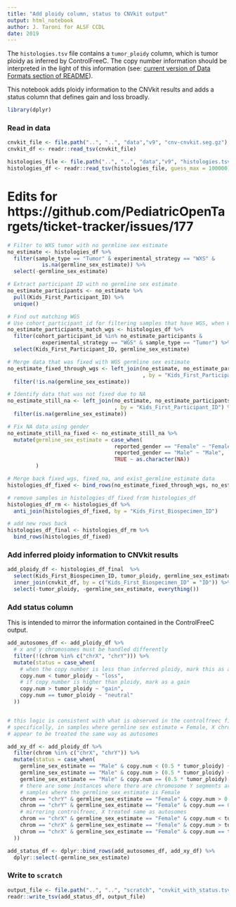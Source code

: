```yaml
---
title: "Add ploidy column, status to CNVkit output"
output: html_notebook
author: J. Taroni for ALSF CCDL
date: 2019
---
```


The `histologies.tsv` file contains a `tumor_ploidy` column, which is tumor ploidy as inferred by ControlFreeC.
The copy number information should be interpreted in the light of this information (see: [current version of Data Formats section of README](https://github.com/AlexsLemonade/OpenPBTA-analysis/tree/390f1e08e481da5ec0b2c62d886d5fd298bbf017#data-formats)).

This notebook adds ploidy information to the CNVkit results and adds a status column that defines gain and loss broadly.

```r
library(dplyr)
```

### Read in data

```r
cnvkit_file <- file.path("..", "..", "data","v9", "cnv-cnvkit.seg.gz")
cnvkit_df <- readr::read_tsv(cnvkit_file)
```

```r
histologies_file <- file.path("..", "..", "data","v9", "histologies.tsv")
histologies_df <- readr::read_tsv(histologies_file, guess_max = 100000)
```

# Edits for https://github.com/PediatricOpenTargets/ticket-tracker/issues/177
```r
# Filter to WXS tumor with no germline sex estimate
no_estimate <- histologies_df %>% 
  filter(sample_type == "Tumor" & experimental_strategy == "WXS" &
           is.na(germline_sex_estimate)) %>%
  select(-germline_sex_estimate)

# Extract participant ID with no germline sex estimate
no_estimate_participants <- no_estimate %>% 
  pull(Kids_First_Participant_ID) %>% 
  unique()

# Find out matching WGS
# Use cohort_participant_id for filtering samples that have WGS, when WXS was performed
no_estimate_participants_match_wgs <- histologies_df %>% 
  filter(cohort_participant_id %in% no_estimate_participants & 
           experimental_strategy == "WGS" & sample_type == "Tumor") %>% 
  select(Kids_First_Participant_ID, germline_sex_estimate)

# Merge data that was fixed with WGS germline sex estimate
no_estimate_fixed_through_wgs <- left_join(no_estimate, no_estimate_participants_match_wgs
                                           , by = "Kids_First_Participant_ID") %>% 
  filter(!is.na(germline_sex_estimate))

# Identify data that was not fixed due to NA
no_estimate_still_na <- left_join(no_estimate, no_estimate_participants_match_wgs
                                  , by = "Kids_First_Participant_ID") %>%
  filter(is.na(germline_sex_estimate))

# Fix NA data using gender
no_estimate_still_na_fixed <- no_estimate_still_na %>% 
  mutate(germline_sex_estimate = case_when(
                                  reported_gender == "Female" ~ "Female", 
                                  reported_gender == "Male" ~ "Male",
                                  TRUE ~ as.character(NA))
         )

# Merge back fixed_wgs, fixed_na, and exist_germline_estimate data
histologies_df_fixed <- bind_rows(no_estimate_fixed_through_wgs, no_estimate_still_na_fixed)

# remove samples in histologies_df_fixed from histologies_df
histologies_df_rm <- histologies_df %>%
  anti_join(histologies_df_fixed, by = "Kids_First_Biospecimen_ID")

# add new rows back
histologies_df_final <- histologies_df_rm %>% 
  bind_rows(histologies_df_fixed)

```


### Add inferred ploidy information to CNVkit results

```r
add_ploidy_df <- histologies_df_final  %>%
  select(Kids_First_Biospecimen_ID, tumor_ploidy, germline_sex_estimate) %>%
  inner_join(cnvkit_df, by = c("Kids_First_Biospecimen_ID" = "ID")) %>%
  select(-tumor_ploidy, -germline_sex_estimate, everything())
```

### Add status column

This is intended to mirror the information contained in the ControlFreeC output.

```r
add_autosomes_df <- add_ploidy_df %>%
  # x and y chromosomes must be handled differently
  filter(!(chrom %in% c("chrX", "chrY"))) %>%
  mutate(status = case_when(
    # when the copy number is less than inferred ploidy, mark this as a loss
    copy.num < tumor_ploidy ~ "loss",
    # if copy number is higher than ploidy, mark as a gain
    copy.num > tumor_ploidy ~ "gain",
    copy.num == tumor_ploidy ~ "neutral"
  ))


# this logic is consistent with what is observed in the controlfreec file
# specifically, in samples where germline sex estimate = Female, X chromosomes
# appear to be treated the same way as autosomes

add_xy_df <- add_ploidy_df %>%
  filter(chrom %in% c("chrX", "chrY")) %>%  
  mutate(status = case_when(
    germline_sex_estimate == "Male" & copy.num < (0.5 * tumor_ploidy) ~ "loss",
    germline_sex_estimate == "Male" & copy.num > (0.5 * tumor_ploidy) ~ "gain",
    germline_sex_estimate == "Male" & copy.num == (0.5 * tumor_ploidy) ~ "neutral",
    # there are some instances where there are chromosome Y segments are in
    # samples where the germline_sex_estimate is Female
    chrom == "chrY" & germline_sex_estimate == "Female" & copy.num > 0 ~ "unknown",
    chrom == "chrY" & germline_sex_estimate == "Female" & copy.num == 0 ~ "neutral",
    # mirroring controlfreec, X treated same as autosomes
    chrom == "chrX" & germline_sex_estimate == "Female" & copy.num < tumor_ploidy ~ "loss",
    chrom == "chrX" & germline_sex_estimate == "Female" & copy.num > tumor_ploidy ~ "gain",
    chrom == "chrX" & germline_sex_estimate == "Female" & copy.num == tumor_ploidy ~ "neutral"
  ))

add_status_df <- dplyr::bind_rows(add_autosomes_df, add_xy_df) %>%
  dplyr::select(-germline_sex_estimate)
```

### Write to `scratch`

```r
output_file <- file.path("..", "..", "scratch", "cnvkit_with_status.tsv")
readr::write_tsv(add_status_df, output_file)
```
